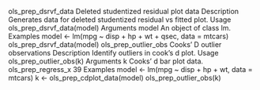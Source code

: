 ols_prep_dsrvf_data Deleted studentized residual plot data
Description
Generates data for deleted studentized residual vs fitted plot.
Usage
ols_prep_dsrvf_data(model)
Arguments
model An object of class lm.
Examples
model <- lm(mpg ~ disp + hp + wt + qsec, data = mtcars)
ols_prep_dsrvf_data(model)
ols_prep_outlier_obs Cooks’ D outlier observations
Description
Identify outliers in cook’s d plot.
Usage
ols_prep_outlier_obs(k)
Arguments
k Cooks’ d bar plot data.
ols_prep_regress_x 39
Examples
model <- lm(mpg ~ disp + hp + wt, data = mtcars)
k <- ols_prep_cdplot_data(model)
ols_prep_outlier_obs(k)
